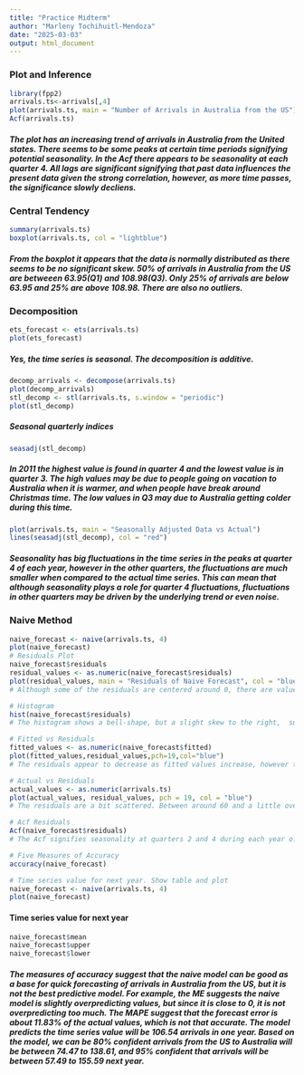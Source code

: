 ```yaml
---
title: "Practice Midterm"
author: "Marleny Tochihuitl-Mendoza"
date: "2025-03-03"
output: html_document
---
```

### Plot and Inference 

```r
library(fpp2)
arrivals.ts<-arrivals[,4]
plot(arrivals.ts, main = "Number of Arrivals in Australia from the US")
Acf(arrivals.ts)
```

##### The plot has an increasing trend of arrivals in Australia from the United states. There seems to be some peaks at certain time periods signifying potential seasonality. In the Acf there appears to be seasonality at each quarter 4. All lags are significant signifying that past data influences the present data given the strong correlation, however, as more time passes, the significance slowly decliens.  

### Central Tendency

```r
summary(arrivals.ts)
boxplot(arrivals.ts, col = "lightblue")
```

##### From the boxplot it appears that the data is normally distributed as there seems to be no significant skew. 50% of arrivals in Australia from the US are betweeen 63.95(Q1) and 108.98(Q3). Only 25% of arrivals are below 63.95 and 25% are above 108.98. There are also no outliers. 

### Decomposition

```r
ets_forecast <- ets(arrivals.ts)
plot(ets_forecast)
```

##### Yes, the time series is seasonal. The decomposition is additive.

```r
decomp_arrivals <- decompose(arrivals.ts)
plot(decomp_arrivals)
stl_decomp <- stl(arrivals.ts, s.window = "periodic")
plot(stl_decomp)
```

##### Seasonal quarterly indices

```r
seasadj(stl_decomp)
```

##### In 2011 the highest value is found in quarter 4 and the lowest value is in quarter 3. The high values may be due to people going on vacation to Australia when it is warmer, and when people have break around Christmas time. The low values in Q3 may due to Australia getting colder during this time. 

```r
plot(arrivals.ts, main = "Seasonally Adjusted Data vs Actual")
lines(seasadj(stl_decomp), col = "red")
```

##### Seasonality has big fluctuations in the time series in the peaks at quarter 4 of each year, however in the other quarters, the fluctuations are much smaller when compared to the actual time series. This can mean that although seasonality plays a role for quarter 4 fluctuations, fluctuations in other quarters may be driven by the underlying trend or even noise.

### Naive Method 

```r
naive_forecast <- naive(arrivals.ts, 4)
plot(naive_forecast)
# Residuals Plot
naive_forecast$residuals
residual_values <- as.numeric(naive_forecast$residuals)
plot(residual_values, main = "Residuals of Naive Forecast", col = "blue", pch = 19)
# Although some of the residuals are centered around 0, there are values in the naive forecast that are underestimated by 30 arrivals, and some that are overestimated by around 30 arrivals. The range in these residuals signifies that the naive forecast isn't accurately capturing the trend of US arrivals in Australia.

# Histogram
hist(naive_forecast$residuals)
# The histogram shows a bell-shape, but a slight skew to the right,  suggesting that there are more positive residuals that are pulling the data. Positive residuals usually suggest that the naive forecast underestimated the data.

# Fitted vs Residuals
fitted_values <- as.numeric(naive_forecast$fitted)
plot(fitted_values,residual_values,pch=19,col="blue")
# The residuals appear to decrease as fitted values increase, however they are a bit scattered which may mean that the naïve forecast model is not capturing the trend that well.

# Actual vs Residuals
actual_values <- as.numeric(arrivals.ts)
plot(actual_values, residual_values, pch = 19, col = "blue")
# The residuals are a bit scattered. Between around 60 and a little over 100 arrivals, there seems to be a lot more error which may mean that the naïve forecast model is not capturing the trend that well.

# Acf Residuals
Acf(naive_forecast$residuals)
# The Acf signifies seasonality at quarters 2 and 4 during each year of data given.

# Five Measures of Accuracy
accuracy(naive_forecast)

# Time series value for next year. Show table and plot
naive_forecast <- naive(arrivals.ts, 4)
plot(naive_forecast)
```

#### Time series value for next year

```r
naive_forecast$mean
naive_forecast$upper
naive_forecast$lower
```

##### The measures of accuracy suggest that the naive model can be good as a base for quick forecasting of arrivals in Australia from the US, but it is not the best predictive model. For example, the ME suggests the naive model is slightly overpredicting values, but since it is close to 0, it is not overpredicting too much. The MAPE suggest that the forecast error is about 11.83% of the actual values, which is not that accurate. The model predicts the time series value will be 106.54 arrivals in one year. Based on the model, we can be 80% confident arrivals from the US to Australia will be between 74.47 to 138.61, and 95% confident that arrivals will be between 57.49 to 155.59 next year. 

